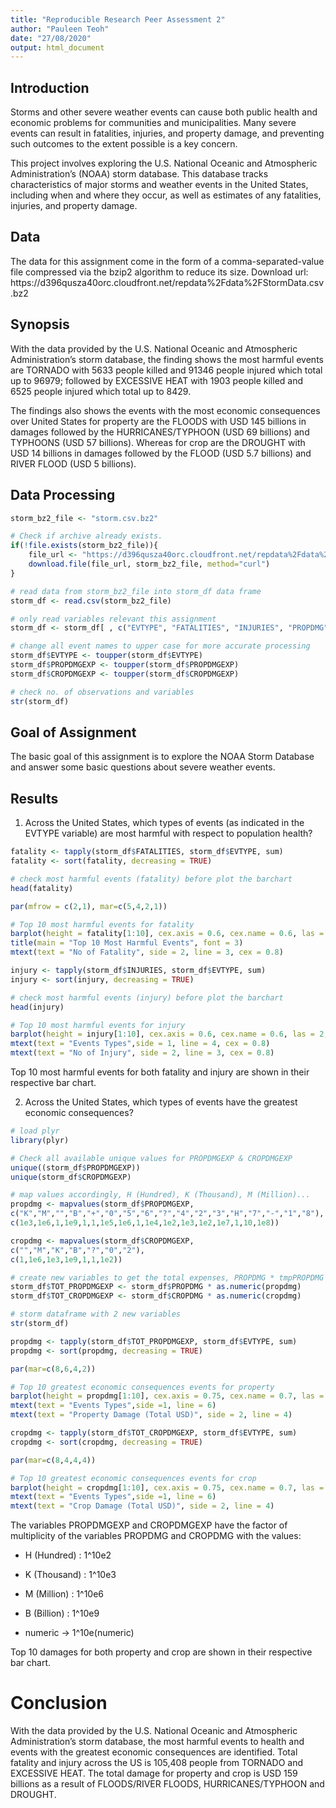 ```yaml
---
title: "Reproducible Research Peer Assessment 2"
author: "Pauleen Teoh"
date: "27/08/2020"
output: html_document
---
```


## Introduction

Storms and other severe weather events can cause both public health and economic problems for communities and municipalities. Many severe events can result in fatalities, injuries, and property damage, and preventing such outcomes to the extent possible is a key concern.

This project involves exploring the U.S. National Oceanic and Atmospheric Administration's (NOAA) storm database. This database tracks characteristics of major storms and weather events in the United States, including when and where they occur, as well as estimates of any fatalities, injuries, and property damage.

## Data

The data for this assignment come in the form of a comma-separated-value file compressed via the bzip2 algorithm to reduce its size. Download url:
https://d396qusza40orc.cloudfront.net/repdata%2Fdata%2FStormData.csv.bz2

## Synopsis

With the data provided by the U.S. National Oceanic and Atmospheric Administration’s storm database, the finding shows the most harmful events are TORNADO with 5633 people killed and 91346 people injured which total up to 96979; followed by EXCESSIVE HEAT with 1903 people killed and 6525 people injured which total up to 8429.

The findings also shows the events with the most economic consequences over United States for property are the FLOODS with USD 145 billions in damages followed by the HURRICANES/TYPHOON (USD 69 billions) and TYPHOONS (USD 57 billions). Whereas for crop are the DROUGHT with USD 14 billions in damages followed by the FLOOD (USD 5.7 billions) and RIVER FLOOD (USD 5 billions). 

## Data Processing

```R

storm_bz2_file <- "storm.csv.bz2"

# Check if archive already exists.
if(!file.exists(storm_bz2_file)){
    file_url <- "https://d396qusza40orc.cloudfront.net/repdata%2Fdata%2FStormData.csv.bz2"
    download.file(file_url, storm_bz2_file, method="curl")
} 

# read data from storm_bz2_file into storm_df data frame
storm_df <- read.csv(storm_bz2_file)

# only read variables relevant this assignment
storm_df <- storm_df[ , c("EVTYPE", "FATALITIES", "INJURIES", "PROPDMG", "PROPDMGEXP", "CROPDMG", "CROPDMGEXP")]

# change all event names to upper case for more accurate processing
storm_df$EVTYPE <- toupper(storm_df$EVTYPE)
storm_df$PROPDMGEXP <- toupper(storm_df$PROPDMGEXP)
storm_df$CROPDMGEXP <- toupper(storm_df$CROPDMGEXP)

# check no. of observations and variables
str(storm_df)
```

## Goal of Assignment

The basic goal of this assignment is to explore the NOAA Storm Database and answer some basic questions about severe weather events.

## Results

1. Across the United States, which types of events (as indicated in the EVTYPE variable) are most harmful with respect to population health?

```R
fatality <- tapply(storm_df$FATALITIES, storm_df$EVTYPE, sum)
fatality <- sort(fatality, decreasing = TRUE)

# check most harmful events (fatality) before plot the barchart
head(fatality)

par(mfrow = c(2,1), mar=c(5,4,2,1))

# Top 10 most harmful events for fatality
barplot(height = fatality[1:10], cex.axis = 0.6, cex.name = 0.6, las = 2, legend.text = "Fatality", col = "red")
title(main = "Top 10 Most Harmful Events", font = 3)
mtext(text = "No of Fatality", side = 2, line = 3, cex = 0.8)

injury <- tapply(storm_df$INJURIES, storm_df$EVTYPE, sum)
injury <- sort(injury, decreasing = TRUE)

# check most harmful events (injury) before plot the barchart
head(injury)

# Top 10 most harmful events for injury
barplot(height = injury[1:10], cex.axis = 0.6, cex.name = 0.6, las = 2, legend.text = "Injury", col = "blue")
mtext(text = "Events Types",side = 1, line = 4, cex = 0.8)
mtext(text = "No of Injury", side = 2, line = 3, cex = 0.8)
```


Top 10 most harmful events for both fatality and injury are shown in their respective bar chart.



2. Across the United States, which types of events have the greatest economic consequences?

```R
# load plyr
library(plyr)

# Check all available unique values for PROPDMGEXP & CROPDMGEXP
unique((storm_df$PROPDMGEXP))
unique(storm_df$CROPDMGEXP)

# map values accordingly, H (Hundred), K (Thousand), M (Million)...
propdmg <- mapvalues(storm_df$PROPDMGEXP,
c("K","M","","B","+","0","5","6","?","4","2","3","H","7","-","1","8"), 
c(1e3,1e6,1,1e9,1,1,1e5,1e6,1,1e4,1e2,1e3,1e2,1e7,1,10,1e8))

cropdmg <- mapvalues(storm_df$CROPDMGEXP,
c("","M","K","B","?","0","2"),
c(1,1e6,1e3,1e9,1,1,1e2))

# create new variables to get the total expenses, PROPDMG * tmpPROPDMG & CROPDMG * tmpCROPDMG
storm_df$TOT_PROPDMGEXP <- storm_df$PROPDMG * as.numeric(propdmg)
storm_df$TOT_CROPDMGEXP <- storm_df$CROPDMG * as.numeric(cropdmg)

# storm dataframe with 2 new variables
str(storm_df)

propdmg <- tapply(storm_df$TOT_PROPDMGEXP, storm_df$EVTYPE, sum)
propdmg <- sort(propdmg, decreasing = TRUE)

par(mar=c(8,6,4,2))

# Top 10 greatest economic consequences events for property
barplot(height = propdmg[1:10], cex.axis = 0.75, cex.name = 0.7, las = 2, main = "Top 10 Greatest Economic Consequences Events (Property)")
mtext(text = "Events Types",side =1, line = 6)
mtext(text = "Property Damage (Total USD)", side = 2, line = 4)

cropdmg <- tapply(storm_df$TOT_CROPDMGEXP, storm_df$EVTYPE, sum)
cropdmg <- sort(cropdmg, decreasing = TRUE)

par(mar=c(8,4,4,4))

# Top 10 greatest economic consequences events for crop
barplot(height = cropdmg[1:10], cex.axis = 0.75, cex.name = 0.7, las = 2, main = "Top 10 Greatest Economic Consequences Events (Crop)")
mtext(text = "Events Types",side =1, line = 6)
mtext(text = "Crop Damage (Total USD)", side = 2, line = 4)
```

The variables PROPDMGEXP and CROPDMGEXP have the factor of multiplicity of the variables PROPDMG and CROPDMG with the values:

- H (Hundred) : 1^10e2

- K (Thousand) : 1^10e3

- M (Million) : 1^10e6

- B (Billion) : 1^10e9

- numeric -> 1^10e(numeric)


Top 10 damages for both property and crop are shown in their respective bar chart.

# Conclusion
With the data provided by the U.S. National Oceanic and Atmospheric Administration’s storm database, the most harmful events to health and events with the greatest economic consequences are identified. Total fatality and injury across the US is 105,408 people from TORNADO and EXCESSIVE HEAT. The total damage for property and crop is USD 159 billions as a result of FLOODS/RIVER FLOODS, HURRICANES/TYPHOON and DROUGHT.

